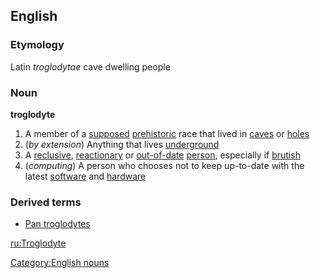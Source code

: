 ==English==
===Etymology===
Latin ''troglodytae'' cave dwelling people
===Noun===
'''troglodyte'''
#A member of a [[supposed]] [[prehistoric]] race that lived in [[cave]]s or [[hole]]s
#(''by extension'') Anything that lives [[underground]]
#A [[reclusive]], [[reactionary]] or [[out-of-date]] [[person]], especially if [[brutish]]
#(''computing'') A person who chooses not to keep up-to-date with the latest [[software]] and [[hardware]]

===Derived terms===
*[[Pan troglodytes]]
[[Category:English nouns]]

[[ru:Troglodyte]]